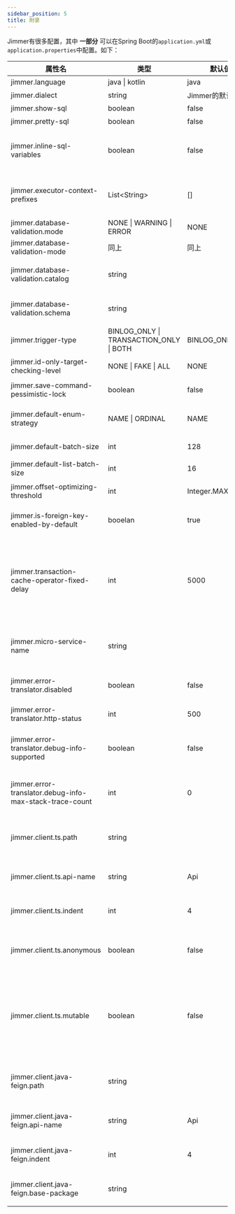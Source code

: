 ```yaml
---
sidebar_position: 5
title: 附录
---
```


Jimmer有很多配置，其中 **一部分** 可以在Spring Boot的`application.yml`或`application.properties`中配置。如下：

|属性名|类型|默认值|描述|
|-----|---|----|-----|
|jimmer.language|java &#124; kotlin|java|Kotlin项目必须配置|
|jimmer.dialect|string|Jimmer的默认方言|Jimmer方言类名|
|jimmer.show-sql|boolean|false|是否打印SQL日志|
|jimmer.pretty-sql|boolean|false|是否格式化SQL|
 jimmer.inline-sql-variables | boolean | false |是否类联JDBC参数(此举仅仅影响日志，真正被执行的SQL仍然采用JDBC参数)|
|jimmer.executor-context-prefixes|List&lt;String&gt;|[]|通常为多个包名或类的全名，Jimmer判断当前stacktrace是否应附加在SQL日志中|
|jimmer.database-validation.mode|NONE &#124; WARNING &#124; ERROR|NONE|数据库验证方式|
|jimmer.database-validation-mode|同上|同上|同上|
|jimmer.database-validation.catalog|string||被验证的表所在数据库的catalog，同名表冲突时配置|
|jimmer.database-validation.schema|string||被验证的表所在数据库的schema，同名表冲突时配置|
|jimmer.trigger-type|BINLOG_ONLY &#124; TRANSACTION_ONLY &#124; BOTH|BINLOG_ONLY|触发器类型|
|jimmer.id-only-target-checking-level|NONE &#124; FAKE &#124; ALL|NONE|保存指令是否检查短关联的id|
|jimmer.save-command-pessimistic-lock|boolean|false|保存指令中的查询SQL是否使用悲观锁|
|jimmer.default-enum-strategy|NAME &#124; ORDINAL|NAME|未明确声明映射模式的枚举的默认映射方式|
|jimmer.default-batch-size|int|128|非集合属性的默认fetch size|
|jimmer.default-list-batch-size|int|16|集合属性的默认fetch size|
|jimmer.offset-optimizing-threshold|int|Integer.MAX_VALUE|分页查询启用深分页优化的offset阈值|
|jimmer.is-foreign-key-enabled-by-default|booelan|true|没有明确指定真伪的外键是否被视为真实外键|
|jimmer.transaction-cache-operator-fixed-delay|int|5000|触发器类型为`TRANSACTION_ONLY`(不依赖外部CDC)时，Jimmer通过本地消息表保证缓存最终一致性，失败或过多的缓存清理任务的重试时间间隔|
|jimmer.micro-service-name|string||当前应用所属微服务的服务名，只有使用远程关联的应用才需要配置|
|jimmer.error-translator.disabled|boolean|false|是否禁用前后端自动对接功能中的异常对接|
|jimmer.error-translator.http-status|int|500|服务端异常在客户端的统一HTTP状态|
|jimmer.error-translator.debug-info-supported|boolean|false|是否在客户端错误中附带异常message等信息以帮助调试，禁止在生产环境上使用|
|jimmer.error-translator.debug-info-max-stack-trace-count|int|0|客户端错误中附带异常信息中stacktrace的最大条数，禁止在生产环境上使用|
|jimmer.client.ts.path|string||被自动生成的TypeScript代码的下载路径，比如"/ts.zip"|
|jimmer.client.ts.api-name|string|Api|被自动生成的TypeScript代码的API名称|
|jimmer.client.ts.indent|int|4|被自动生成的TypeScript代码的缩进量|
|jimmer.client.ts.anonymous|boolean|false|被自动生成的TypeScript代码是否采用匿名类型风格避免为DTO类型命名|
|jimmer.client.ts.mutable|boolean|false|默认情况下，Jimmer生成的Typescript是为React生态服务的，因此TS类型声明中有大量的`readonly`修饰。如果不期望这种行为，请将此配置设置为true|
|jimmer.client.java-feign.path|string||被自动生成的Spring Cloud Feign Java代码的下载路径，比如"/java-feign.zip"|
|jimmer.client.java-feign.api-name|string|Api|被自动生成的Spring Cloud Feign Java代码的API名称|
|jimmer.client.java-feign.indent|int|4|被自动生成的Spring Cloud Feign Java代码的缩进量|
|jimmer.client.java-feign.base-package|string||被自动生成的Spring Cloud Feign Java代码的最顶层包|

